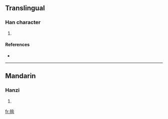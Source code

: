 ==Translingual==

===Han character===
{{Han char|rn=82|rad=毛|as=09|sn=13|four=|canj=竹山人一弓 (HUOMN), 竹山人一女 (HUOMV)}}

# {{defn|Han|sort=毛09}}

====References====
* {{Han ref|kx=0595.010|dkj=16897|hdz=32002.050|uh=6BFA|ud=27642}}

----

==Mandarin==

===Hanzi===
{{cmn-hanzi|pin=[[máo]] ([[mao2]]), [[yū]] ([[yu1]])|wg=mao<sup>2</sup>, yü<sup>1</sup>}}

# {{defn|Mandarin}}

[[fr:毺]]